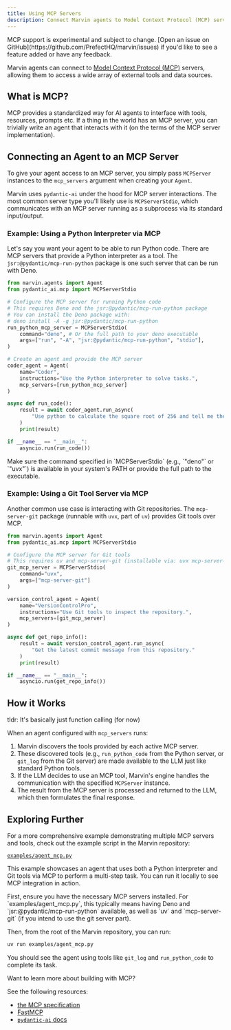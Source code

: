 ```yaml
---
title: Using MCP Servers
description: Connect Marvin agents to Model Context Protocol (MCP) servers for extended capabilities.
---
```


<Warning>
    MCP support is experimental and subject to change. [Open an issue on GitHub](https://github.com/PrefectHQ/marvin/issues) if you'd like to see a feature added or have any feedback.
</Warning>

Marvin agents can connect to [Model Context Protocol (MCP)](https://modelcontextprotocol.io/) servers, allowing them to access a wide array of external tools and data sources.

## What is MCP?

MCP provides a standardized way for AI agents to interface with tools, resources, prompts etc. If a thing in the world has an MCP server, you can trivially write an agent that interacts with it (on the terms of the MCP server implementation).

## Connecting an Agent to an MCP Server

To give your agent access to an MCP server, you simply pass `MCPServer` instances to the `mcp_servers` argument when creating your `Agent`.

Marvin uses `pydantic-ai` under the hood for MCP server interactions. The most common server type you'll likely use is `MCPServerStdio`, which communicates with an MCP server running as a subprocess via its standard input/output.

### Example: Using a Python Interpreter via MCP

Let's say you want your agent to be able to run Python code. There are MCP servers that provide a Python interpreter as a tool. The `jsr:@pydantic/mcp-run-python` package is one such server that can be run with Deno.

```python
from marvin.agents import Agent
from pydantic_ai.mcp import MCPServerStdio

# Configure the MCP server for running Python code
# This requires Deno and the jsr:@pydantic/mcp-run-python package
# You can install the Deno package with: 
# deno install -A -g jsr:@pydantic/mcp-run-python
run_python_mcp_server = MCPServerStdio(
    command="deno", # Or the full path to your deno executable
    args=["run", "-A", "jsr:@pydantic/mcp-run-python", "stdio"],
)

# Create an agent and provide the MCP server
coder_agent = Agent(
    name="Coder",
    instructions="Use the Python interpreter to solve tasks.",
    mcp_servers=[run_python_mcp_server]
)

async def run_code():
    result = await coder_agent.run_async(
        "Use python to calculate the square root of 256 and tell me the result."
    )
    print(result)

if __name__ == "__main__":
    asyncio.run(run_code())
```

<Tip>
  Make sure the command specified in `MCPServerStdio` (e.g., `"deno"` or `"uvx"`) is available in your system's PATH or provide the full path to the executable.
</Tip>

### Example: Using a Git Tool Server via MCP

Another common use case is interacting with Git repositories. The `mcp-server-git` package (runnable with `uvx`, part of `uv`) provides Git tools over MCP.

```python
from marvin.agents import Agent
from pydantic_ai.mcp import MCPServerStdio

# Configure the MCP server for Git tools
# This requires uv and mcp-server-git (installable via: uvx mcp-server-git, if needed)
git_mcp_server = MCPServerStdio(
    command="uvx", 
    args=["mcp-server-git"] 
)

version_control_agent = Agent(
    name="VersionControlPro",
    instructions="Use Git tools to inspect the repository.",
    mcp_servers=[git_mcp_server]
)

async def get_repo_info():
    result = await version_control_agent.run_async(
        "Get the latest commit message from this repository."
    )
    print(result)

if __name__ == "__main__":
    asyncio.run(get_repo_info())
```

## How it Works

<Tip>
    tldr: It's basically just function calling (for now)
</Tip>

When an agent configured with `mcp_servers` runs:
1. Marvin discovers the tools provided by each active MCP server.
2. These discovered tools (e.g., `run_python_code` from the Python server, or `git_log` from the Git server) are made available to the LLM just like standard Python tools.
3. If the LLM decides to use an MCP tool, Marvin's engine handles the communication with the specified `MCPServer` instance.
4. The result from the MCP server is processed and returned to the LLM, which then formulates the final response.

## Exploring Further

For a more comprehensive example demonstrating multiple MCP servers and tools, check out the example script in the Marvin repository:

[`examples/agent_mcp.py`](https://github.com/PrefectHQ/marvin/blob/main/examples/agent_mcp.py)

This example showcases an agent that uses both a Python interpreter and Git tools via MCP to perform a multi-step task. You can run it locally to see MCP integration in action.

<Accordion title="Running the example/agent_mcp.py script">
First, ensure you have the necessary MCP servers installed. For `examples/agent_mcp.py`, this typically means having Deno and `jsr:@pydantic/mcp-run-python` available, as well as `uv` and `mcp-server-git` (if you intend to use the git server part).

Then, from the root of the Marvin repository, you can run:
```bash
uv run examples/agent_mcp.py
```
You should see the agent using tools like `git_log` and `run_python_code` to complete its task.
</Accordion>

Want to learn more about building with MCP?

See the following resources:
- [the MCP specification](https://modelcontextprotocol.io/spec)
- [FastMCP](https://github.com/jlowin/fastmcp)
- [`pydantic-ai` docs](https://ai.pydantic.dev/mcp/)